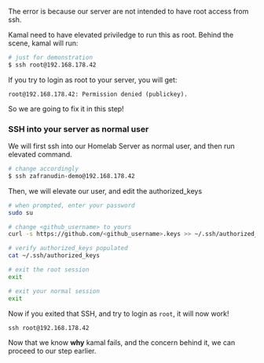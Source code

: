 The error is because our server are not intended to have root access from ssh.

Kamal need to have elevated priviledge to run this as root. Behind the scene, kamal will run:

```bash
# just for demonstration
$ ssh root@192.168.178.42
```

If you try to login as root to your server, you will get:

```
root@192.168.178.42: Permission denied (publickey).
```

So we are going to fix it in this step!

### SSH into your server as normal user

We will first ssh into our Homelab Server as normal user, and then run elevated command.

```bash
# change accordingly
$ ssh zafranudin-demo@192.168.178.42
```

Then, we will elevate our user, and edit the authorized_keys

```bash
# when prompted, enter your password
sudo su

# change <github_username> to yours
curl -s https://github.com/<github_username>.keys >> ~/.ssh/authorized_keys

# verify authorized_keys populated
cat ~/.ssh/authorized_keys

# exit the root session
exit

# exit your normal session
exit
```

Now if you exited that SSH, and try to login as `root`, it will now work!

```
ssh root@192.168.178.42
```

Now that we know **why** kamal fails, and the concern behind it, we can proceed to our step earlier.
